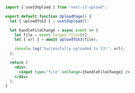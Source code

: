 ```jsx
import { useS3Upload } from "next-s3-upload";

export default function UploadPage() {
  let { uploadToS3 } = useS3Upload();

  let handleFileChange = async event => {
    let file = event.target.files[0];
    let { url } = await uploadToS3(file);

    console.log("Successfully uploaded to S3!", url);
  };

  return (
    <div>
      <input type="file" onChange={handleFileChange} />
    </div>
  );
}
```
